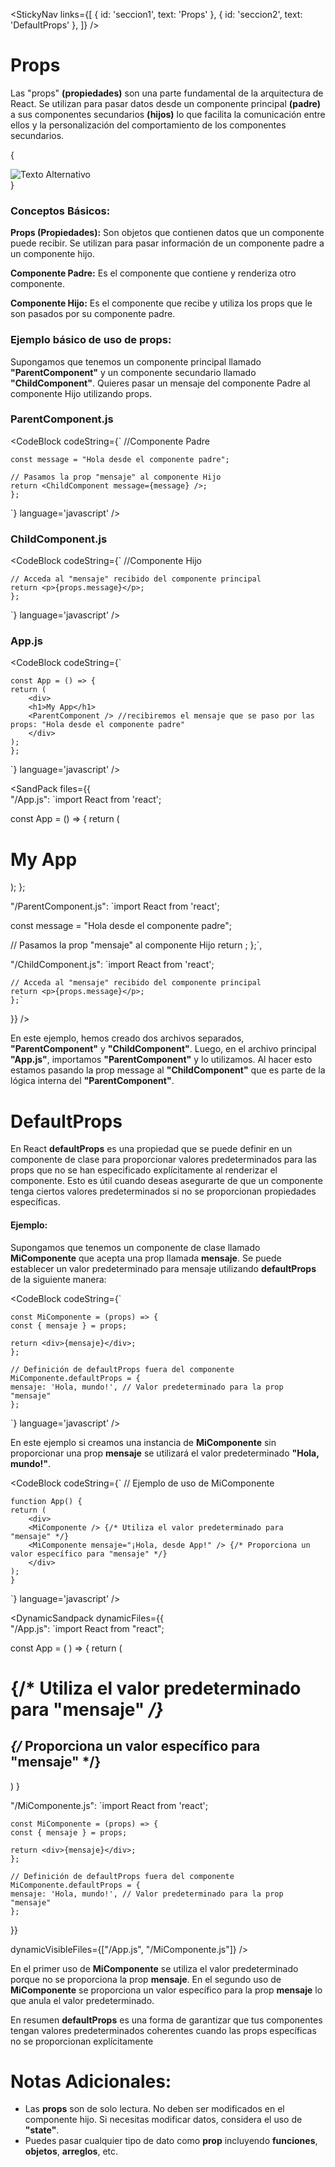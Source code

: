 
<StickyNav
  links={[
    { id: 'seccion1', text: 'Props' },
    { id: 'seccion2', text: 'DefaultProps' },
  ]}
/>

<a id="seccion1"></a>
# Props

Las "props" **(propiedades)** son una parte fundamental de la arquitectura de React.
Se utilizan para pasar datos desde un componente principal **(padre)** a sus componentes secundarios **(hijos)** lo que facilita la comunicación entre ellos y la personalización 
del comportamiento de los componentes secundarios.

{
<div style={{ display: 'flex', justifyContent: 'center', alignItems: 'center' }}>
  <img src={Props} alt="Texto Alternativo" style={{ width: '750px', height: '390px', position: 'relative', marginBottom: '8px' }} />
</div>
}

### Conceptos Básicos:

**Props (Propiedades):** Son objetos que contienen datos que un componente puede recibir. Se utilizan para pasar información de un componente padre a un componente hijo.

**Componente Padre:** Es el componente que contiene y renderiza otro componente.

**Componente Hijo:** Es el componente que recibe y utiliza los props que le son pasados por su componente padre.

### Ejemplo básico de uso de props:

Supongamos que tenemos un componente principal llamado **"ParentComponent"** y un componente secundario llamado **"ChildComponent"**. Quieres pasar un mensaje del componente Padre 
al componente Hijo utilizando props.

### ParentComponent.js

<CodeBlock
  codeString={`
    //Componente Padre

    const message = "Hola desde el componente padre";

    // Pasamos la prop "mensaje" al componente Hijo
    return <ChildComponent message={message} />;
    };
  `} 
  language='javascript'
/>

### ChildComponent.js

<CodeBlock
  codeString={`
    //Componente Hijo

    // Acceda al "mensaje" recibido del componente principal
    return <p>{props.message}</p>;
    };
  `} 
  language='javascript'
/>

### App.js

<CodeBlock
  codeString={`

    const App = () => {
    return (
        <div>
        <h1>My App</h1>
        <ParentComponent /> //recibiremos el mensaje que se paso por las props: "Hola desde el componente padre"
        </div>
    );
    };

  `} 
  language='javascript'
/>

<SandPack 
files={{    
"/App.js": 
`import React from 'react';

const App = () => {
  return (
  <div>
    <h1>My App</h1>
    <ParentComponent />
  </div>
  );
};


"/ParentComponent.js":
`import React from 'react';

  const message = "Hola desde el componente padre";

  // Pasamos la prop "mensaje" al componente Hijo
  return <ChildComponent message={message} />;
};`,

"/ChildComponent.js":
`import React from 'react';

    // Acceda al "mensaje" recibido del componente principal
    return <p>{props.message}</p>;
    };`
}}
/>

En este ejemplo, hemos creado dos archivos separados, **"ParentComponent"** y **"ChildComponent"**. Luego, en el archivo principal **"App.js"**, importamos **"ParentComponent"** y 
lo utilizamos. Al hacer esto estamos pasando la prop message al **"ChildComponent"** que es parte de la lógica interna del **"ParentComponent"**.

<a id="seccion2"></a>
# DefaultProps

En React **defaultProps** es una propiedad que se puede definir en un componente de clase para proporcionar valores predeterminados para las props que no se han especificado 
explícitamente al renderizar el componente. Esto es útil cuando deseas asegurarte de que un componente tenga ciertos valores predeterminados si no se proporcionan propiedades 
específicas.

#### Ejemplo:

Supongamos que tenemos un componente de clase llamado **MiComponente** que acepta una prop llamada **mensaje**. Se puede establecer un valor predeterminado para mensaje utilizando 
**defaultProps** de la siguiente manera:

<CodeBlock
  codeString={`

    const MiComponente = (props) => {
    const { mensaje } = props;

    return <div>{mensaje}</div>;
    };

    // Definición de defaultProps fuera del componente
    MiComponente.defaultProps = {
    mensaje: 'Hola, mundo!', // Valor predeterminado para la prop "mensaje"
    };

  `} 
  language='javascript'
/>

En este ejemplo si creamos una instancia de **MiComponente** sin proporcionar una prop **mensaje** se utilizará el valor predeterminado **"Hola, mundo!"**.

<CodeBlock
  codeString={`
    // Ejemplo de uso de MiComponente

    function App() {
    return (
        <div>
        <MiComponente /> {/* Utiliza el valor predeterminado para "mensaje" */}
        <MiComponente mensaje="¡Hola, desde App!" /> {/* Proporciona un valor específico para "mensaje" */}
        </div>
    );
    }

  `} 
  language='javascript'
/>

<DynamicSandpack
dynamicFiles={{    
"/App.js": 
`import React from "react";

const App = ( ) => {
  return (
    <div>
      <h1>
        <MiComponente /> {/* Utiliza el valor predeterminado para "mensaje" */}
      </h1>
      <h2>
        <MiComponente mensaje="¡Hola, desde App!" /> {/* Proporciona un valor específico para "mensaje" */}
      </h2>
    </div>
  )
}


"/MiComponente.js":
`import React from 'react';

    const MiComponente = (props) => {
    const { mensaje } = props;

    return <div>{mensaje}</div>;
    };

    // Definición de defaultProps fuera del componente
    MiComponente.defaultProps = {
    mensaje: 'Hola, mundo!', // Valor predeterminado para la prop "mensaje"
    };

  }}
  
  dynamicVisibleFiles={["/App.js", "/MiComponente.js"]}
/>

 En el primer uso de **MiComponente** se utiliza el valor predeterminado porque no se proporciona la prop **mensaje**.
 En el segundo uso de **MiComponente** se proporciona un valor específico para la prop **mensaje** lo que anula el valor predeterminado.

 En resumen **defaultProps** es una forma de garantizar que tus componentes tengan valores predeterminados coherentes cuando las props específicas no se proporcionan explícitamente

# Notas Adicionales:

- Las **props** son de solo lectura. No deben ser modificados en el componente hijo. Si necesitas modificar datos, considera el uso de **"state"**.
- Puedes pasar cualquier tipo de dato como **prop** incluyendo **funciones**, **objetos**, **arreglos**, etc.